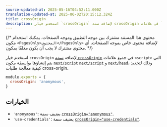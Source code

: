 ```yaml
---
source-updated-at: 2025-05-16T04:52:11.000Z
translation-updated-at: 2025-06-02T20:15:12.324Z
title: crossOrigin
description: استخدم خيار `crossOrigin` لإضافة سمة crossOrigin في علامات `script` التي يتم إنشاؤها بواسطة `next/script`.
---
```


{/* محتوى هذا المستند مشترك بين موجه التطبيق وموجه الصفحات. يمكنك استخدام مكون `<PagesOnly>المحتوى</PagesOnly>` لإضافة محتوى خاص بموجه الصفحات. أي محتوى مشترك لا يجب أن يكون مغلفًا بمكون. */}

استخدم خيار `crossOrigin` لإضافة [سمة `crossOrigin`](https://developer.mozilla.org/en-US/docs/Web/HTML/Attributes/crossorigin) في جميع علامات `<script>` التي يتم إنشاؤها بواسطة مكون <AppOnly>[`next/script`](/docs/app/guides/scripts)</AppOnly> <PagesOnly>[`next/script`](/docs/pages/guides/scripts) و [`next/head`](/docs/pages/api-reference/components/head)</PagesOnly>، وذلك لتحديد كيفية معالجة طلبات cross-origin.

```js filename="next.config.js"
module.exports = {
  crossOrigin: 'anonymous',
}
```

## الخيارات

- `'anonymous'`: يضيف سمة [`crossOrigin="anonymous"`](https://developer.mozilla.org/en-US/docs/Web/HTML/Attributes/crossorigin#anonymous).
- `'use-credentials'`: يضيف سمة [`crossOrigin="use-credentials"`](https://developer.mozilla.org/en-US/docs/Web/HTML/Attributes/crossorigin#use-credentials).